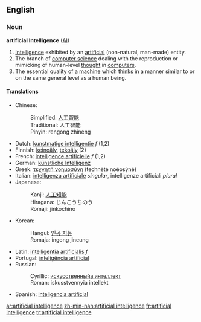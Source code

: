 ==English==
=== Noun ===
{{wikipedia}}
'''artificial Intelligence''' ([[AI]])

#[[Intelligence]] exhibited by an [[artificial]] (non-natural, man-made) entity.
#The branch of [[computer science]] dealing with the reproduction or mimicking of human-level [[thought]] in [[computer]]s.
#The essential quality of a [[machine]] which [[think]]s in a manner similar to or on the same general level as a human being.

====Translations====
*Chinese:
*:Simplified: [[人工智能]]
*:Traditional: 人工智能
*:Pinyin: rengong zhineng
*Dutch: [[kunstmatige intelligentie]] ''f'' (1,2)
*Finnish: [[keinoäly]], [[tekoäly]] (2)
*French: [[intelligence artificielle]] ''f'' (1,2)
*German: [[künstliche Intelligenz]]
*Greek: [[τεχνητή νοημοσύνη]] (technēté noēosýnē)
*Italian: [[intelligenza artificiale]] ''singular'', intelligenze artificiali ''plural''
*Japanese: 
*:Kanji: [[人工知能]]
*:Hiragana: じんこうちのう
*:Romaji: jinkōchinō
*Korean: 
*:Hangul: [[인공 지능]]
*:Romaja: ingong jineung
*Latin: [[intelligentia artificialis]] ''f''
*Portugal: [[inteligência artificial]]
*Russian: 
*:Cyrillic: [[искусственныйа интеллект]]
*:Roman: iskusstvennyia intellekt
*Spanish: [[inteligencia artificial]]

[[ar:artificial intelligence]]
[[zh-min-nan:artificial intelligence]]
[[fr:artificial intelligence]]
[[tr:artificial intelligence]]